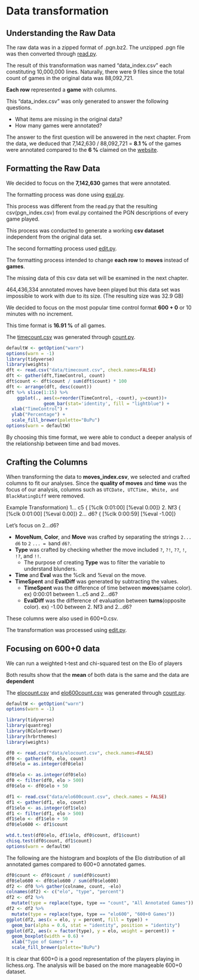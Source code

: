 # Data transformation

## Understanding the Raw Data

The raw data was in a zipped format of .pgn.bz2. The unzipped .pgn file was then converted through [read.py](code/read.py).

The result of this transformation was named "data_index.csv" each constituting 10,000,000 lines. Naturally, there were 9 files since the total count of games in the original data was 88,092,721.

**Each row** represented a **game** with columns.

This "data_index.csv" was only generated to answer the following questions.

- What items are missing in the original data?
- How many games were annotated?

The answer to the first question will be answered in the next chapter.
From the data, we deduced that 7,142,630 / 88,092,721 = **8.1 %** of the games were annotated compared to the **6 %** claimed on the [website](https://database.lichess.org/#standard_games).

## Formatting the Raw Data

We decided to focus on the **7,142,630** games that were annotated.

The formatting process was done using [eval.py](code/eval.py).

This process was different from the read.py that the resulting csv(pgn_index.csv) from eval.py contained the PGN descriptions of every game played.

This process was conducted to generate a working **csv dataset** independent from the original data set.

The second formatting process used [edit.py](code/edit.py).

The formatting process intended to change **each row** to **moves** instead of **games**.

The missing data of this csv data set will be examined in the next chapter.

464,436,334 annotated moves have been played but this data set was impossible to work with due to its size. (The resulting size was 32.9 GB)

We decided to focus on the most popular time control format **600 + 0** or 10 minutes with no increment.

This time format is **16.91 %** of all games.

The [timecount.csv](data/timecount.csv) was generated through [count.py](code/count.py).


```r
defaultW <- getOption("warn") 
options(warn = -1) 
library(tidyverse)
library(weights)
dft <- read.csv("data/timecount.csv", check.names=FALSE)
dft <- gather(dft,TimeControl, count)
dft$count <- dft$count / sum(dft$count) * 100
dft <- arrange(dft, desc(count))
dft %>% slice(1:15) %>%
    ggplot(., aes(x=reorder(TimeControl, -count), y=count))+
              geom_bar(stat='identity', fill = "lightblue") +
  xlab("TimeControl") + 
  ylab("Percentage") + 
  scale_fill_brewer(palette="BuPu")
options(warn = defaultW)
```


By choosing this time format, we were able to conduct a deeper analysis of the relationship between time and bad moves.

## Crafting the Columns

When transforming the data to **moves_index.csv**, we selected and crafted columns to fit our analyses.
Since the **quality of moves** and **time** was the focus of our analysis, columns such as `UTCDate, UTCTime, White, and BlackRatingDiff` were removed.

Example Transformation)
1... c5 { [%clk 0:01:00] [%eval 0.00]} 2. Nf3 { [%clk 0:01:00] [%eval 0.00]} 2... d6? { [%clk 0:00:59] [%eval -1.00]}

Let's focus on 2...d6?

- **MoveNum**, **Color**, and **Move** was crafted by separating the strings `2... d6` to `2` `... = b`and `d6?`.
- **Type** was crafted by checking whether the move included `?`, `?!`, `??`, `!`, `!?`, and `!!`. 
   - The purpose of creating **Type** was to filter the variable to understand blunders.
- **Time** and **Eval** was the %clk and %eval on the move.
- **TimeSpent** and **EvalDiff** was generated by subtracting the values.
   - **TimeSpent** was the difference of time between **moves**(same color). ex) 0:00:01 between 1...c5 and 2...d6?
   - **EvalDiff** was the difference of evaluation between **turns**(opposite color). ex) -1.00 between 2. Nf3 and 2...d6?
   
These columns were also used in 600+0.csv.

The transformation was processed using [edit.py](code/edit.py).

## Focusing on 600+0 data

We can run a weighted t-test and chi-squared test on the Elo of players

Both results show that the **mean** of both data is the same and the data are **dependent**

The [elocount.csv](data/elocount.csv) and [elo600count.csv](data/elo600count.csv)  was generated through [count.py](code/count.py).
```r
defaultW <- getOption("warn") 
options(warn = -1)

library(tidyverse)
library(quantreg)
library(RColorBrewer)
library(hrbrthemes)
library(weights)

df0 <- read.csv("data/elocount.csv", check.names=FALSE)
df0 <- gather(df0, elo, count)
df0$elo = as.integer(df0$elo)

df0$elo <- as.integer(df0$elo)
df0 <- filter(df0, elo > 500)
df0$elo <- df0$elo + 50

df1 <- read.csv("data/elo600count.csv", check.names = FALSE)
df1 <- gather(df1, elo, count)
df1$elo <- as.integer(df1$elo)
df1 <- filter(df1, elo > 500)
df1$elo <- df1$elo + 50
df0$elo600 <- df1$count

wtd.t.test(df0$elo, df1$elo, df0$count, df1$count)
chisq.test(df0$count, df1$count)
options(warn = defaultW)
```

The following are the histogram and boxplots of the Elo distribution of all annotated games compared to 600+0 annotated games.

```r
df0$count <- df0$count / sum(df0$count)
df0$elo600 <- df0$elo600 / sum(df0$elo600)
df2 <- df0 %>% gather(colname, count, -elo)
colnames(df2) <- c("elo", "type", "percent")
df2 <- df2 %>%                               
  mutate(type = replace(type, type == "count", "All Annotated Games"))
df2 <- df2 %>%                               
  mutate(type = replace(type, type == "elo600", "600+0 Games"))
ggplot(df2, aes(x = elo, y = percent, fill = type)) + 
  geom_bar(alpha = 0.6, stat = "identity", position = "identity")
ggplot(df2, aes(x = factor(type), y = elo, weight = percent)) + 
  geom_boxplot(width = 0.6) +
  xlab("Type of Games") +
  scale_fill_brewer(palette="BuPu")

```

It is clear that 600+0 is a good representation of the players playing in lichess.org.
The analysis will be based on the more manageable 600+0 dataset.